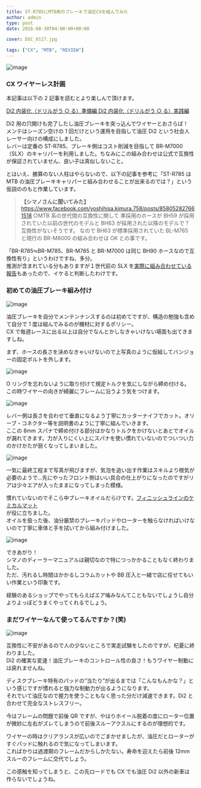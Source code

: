 ---
title: ST-R785にMTB用のブレーキで油圧CXを組んでみた
author: admin
type: post
date: 2016-08-30T04:00:00+00:00

cover: DSC_0117.jpg

tags: ["CX", "MTB", "REVIEW"]
---

![image](./DSC_0117.jpg)

### CX ワイヤーレス計画

本記事は以下の 2 記事を読むとより楽しんで頂けます。

<a href="/2016/08/di2.html" target="_blank">
  Di2 内装化（ドリルがう ○ る）準備編
</a>
<a href="/2016/08/di2_24.html" target="_blank">
  Di2 内装化（ドリルがう ○ る）実践編
</a>

Di2 用の穴開けも完了したし油圧ブレーキを突っ込んでワイヤーとおさらば！  
メンテはシーズン空けの 1 回だけという運用を目指して油圧 Di2 という社会人レーサー向けの構成にしました。  
レバーは定番の ST-R785、ブレーキ側はコスト削減を目指して BR-M7000（SLX）のキャリパーを利用しました。ちなみにこの組み合わせは公式で互換性が保証されていません、良い子は真似しないこと。

とはいえ、勝算のない人柱はやらないので、以下の記事を参考に「ST-R785 は MTB の油圧ブレーキキャリパーと組み合わせることが出来るのでは？」という仮説ののもと作業しています。

> <b>【シマノさんに聞いてみた】</b>
> <a href="https://www.facebook.com/yoshihisa.kimura.758/posts/858052827661518">
>   https://www.facebook.com/yoshihisa.kimura.758/posts/858052827661518
> </a>
> ○MTB 系の世代間の互換性に関して 準採用のホースが BH59
> が採用されていた以前の世代のモデルと BH63
> が採用された以降のモデルで？互換性がないそうです。 なので BH63
> が標準採用されていた BL-M765 と現行の BR-M8000 の組み合わせは OK との事です。

「BR-R785≒BR-M785、BR-M785 と BR-M7000 は同じ BH90 ホースなので互換性有り」というわけですね、多分。  
推測が含まれている分もありますが１世代前の SLX を<a href="http://ysroad.co.jp/omiya/2015/11/20/1724" target="_blank">実際に組み合わせている報告</a>もあったので、イケると判断したわけです。

<h3>初めての油圧ブレーキ組み付け</h3>

![image](./DSC_0114.jpg)

油圧ブレーキを自分でメンテンナンスするのは初めてですが、構造の勉強も含めて自分で 1 度は組んでみるのが機材に対するポリシー。  
CX で毎週レースに出る以上は自分でなんとかしなきゃいけない場面も出てきますしね。

まず、ホースの長さを決めなきゃいけないので上写真のように仮組してバンジョーの固定ボルトを外します。

![image](./DSC_0116.jpg)

O リングを忘れないように取り付けて規定トルクを気にしながら締め付ける。この時ワイヤーの向きが綺麗にフレームに沿うよう気をつけます。

![image](./DSC_0118.jpg)

レバー側は長さを合わせて垂直になるよう丁寧にカッターナイフでカット。オリーブ・コネクター等を説明書のように丁寧に組んでいきます。  
ここの 8mm スパナで締め付ける部分はかなりトルクをかけないとあとでオイルが漏れてきます。力が入りにくい上にスパナを使い慣れていないのでついつい力のかけかたが弱くなってしまいました。

![image](./DSC_0119.jpg)

一気に最終工程まで写真が飛びますが、気泡を追い出す作業はスキルより根気が必要のようで…先にやったフロント側はいい具合の仕上がりになったのですがリアは少々エアが入ったままになってしまった模様。

慣れていないのでそこら中ブレーキオイルだらけです。<a href="http://www.amazon.co.jp/exec/obidos/ASIN/B00Z779WMI/gensobunya-22/ref=nosim/" target="_blank">フィニッシュラインのケミカルマット</a>  
が役に立ちました。  
オイルを扱った後、油分厳禁のブレーキパッドやローターを触らなければいけないので丁寧に車体と手を拭いてから組み付けました。

![image](./DSC_0120.jpg)

できあがり！  
シマノのディーラーマニュアルは親切なので特につっかかることもなく終わりました。  
ただ、汚れるし時間はかかるしコラムカットや BB 圧入と一緒で店に任せてもいい作業という印象です。

経験のあるショップでやってもらえばエア噛みなんてこともないでしょうし自分よりよっぽどうまくやってくれるでしょう。

### まだワイヤーなんて使ってるんですか？(笑)

![image](./DSC_0121.jpg)

互換性に不安があるので人の少ないところで実走試験をしたのですが、杞憂に終わりました。  
Di2 の確実な変速！油圧ブレーキのコントロール性の良さ！もうワイヤー制動には戻れませんね。

ディスクブレーキ特有のパッドの&#8221;当たり&#8221;が出るまでは「こんなもんかな？」という感じですが慣れると強力な制動力が出るようになります。  
それでいて油圧なので握力を使うこともなく思った分だけ減速できます。Di2 と合わせて完全なストレスフリー。

今はフレームの問題で前後 QR ですが、やはりホイール脱着の度にローター位置が微妙に左右がズレてしまうので前後スルーアクスルにするのが理想的です。

ワイヤーの時はクリアランスが広いのでごまかせましたが、油圧だとローターがすぐパッドに触れるので気になってしまいます。  
こればかりは過渡期のフレームだからしかたない。寿命を迎えたら前後 12mm スルーのフレームに交代でしょう。

この感触を知ってしまうと、この先ロードでも CX でも油圧 Di2 以外の新車は作らないでしょうね。

<LinkBox
  isAmazonLink
  url="http://www.amazon.co.jp/exec/obidos/ASIN/B00VHJLCWS/gensobunya-22/ref=nosim/"
/>
